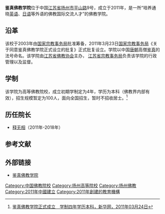 {{refimprove|time=2017-08-05T09:54:18+00:00}}

{{Infobox University
| Name = 鉴真佛教学院|
| EnglishName = Jianzhen Buddhist University
| 图像 = [[File:Jianzhen_Buddhist_University.jpg|260px]]
| SealImage = |SealInfo＝
| Motto = 
| Established = 2011年
| Type = 公立，宗教院校|
| President = |President_title_1 ＝
| President_1 = 
| Location = {{PRC}}<br>[[江苏省|江苏省]][[扬州市|扬州市]]|
| Campus = 
| AreaTotal = 
| Nickname = 
| Celebration = 
| Mascot = 
| Telephone = 
| Website = [http://www.jianzhen.net/ 官网]
}}

'''鉴真佛教学院'''位于中国[[江苏省|江苏省]][[扬州市|扬州市]][[平山路|平山路]]9号，成立于2011年，是一所“培养通晓[[英语|英语]]、[[日语|日语]]等外语的佛教国际交流人才”的佛教学院。

==沿革==
该校于2003年由[[国家宗教事务局|国家宗教事务局]]批准筹备，2011年3月23日[[国家宗教事务局|国家宗教事务局]]《关于同意鉴真佛教学院正式设立的批复》正式批复设立。学院以中国[[唐朝|唐朝]]高僧[[鉴真|鉴真]]的法号命名。该学院由[[江苏省佛教协会|江苏省佛教协会]]主办， [[江苏省宗教事务局|江苏省宗教事务局]]负责该学院的行政管理以及监督。

==学制==
该学院为高等佛教院校，成立初期学制定为4年，学历为本科（佛教界内部有效），招生规模暂定为100人，面向全国招生，暂时不招收居士。<ref>[http://www.js.xinhuanet.com/xin_wen_zhong_xin/2011-03/24/content_22362214.htm 鉴真佛教学院正式成立　学制四年学历本科，新华网，2011年03月24日]{{dead link|date=2018年4月 |bot=InternetArchiveBot |fix-attempted=yes }}</ref>

==历任院长==
*[[释无相|释无相]]（2011年-2018年）

==参考文献==
{{reflist}}

==外部链接==
*[http://www.jianzhen.net/ 鉴真佛教学院]

{{中国内地宗教院校}}
[[Category:中国佛教院校|Category:中国佛教院校]]
[[Category:扬州高等院校|Category:扬州高等院校]]
[[Category:扬州佛教|Category:扬州佛教]]
[[Category:2011年中國建立|Category:2011年中國建立]]
[[Category:2011年創建的教育機構|Category:2011年創建的教育機構]]
